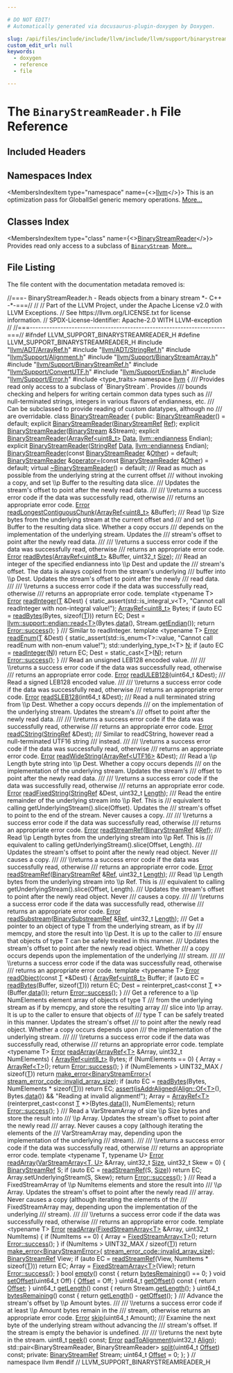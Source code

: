 ```yaml
---

# DO NOT EDIT!
# Automatically generated via docusaurus-plugin-doxygen by Doxygen.

slug: /api/files/include/include/llvm/include/llvm/support/binarystreamreader-h
custom_edit_url: null
keywords:
  - doxygen
  - reference
  - file

---
```





# The `BinaryStreamReader.h` File Reference

<DoxygenPage pluginConfig={pluginConfig}>



## Included Headers

<IncludesList>
<IncludesListItem
  filePath="llvm/ADT/ArrayRef.h"
  permalink="/docs/api/files/include/include/llvm/include/llvm/adt/arrayref-h"
  isLocal="true" />
<IncludesListItem
  filePath="llvm/ADT/StringRef.h"
  permalink="/docs/api/files/include/include/llvm/include/llvm/adt/stringref-h"
  isLocal="true" />
<IncludesListItem
  filePath="llvm/Support/Alignment.h"
  permalink="/docs/api/files/include/include/llvm/include/llvm/support/alignment-h"
  isLocal="true" />
<IncludesListItem
  filePath="llvm/Support/BinaryStreamArray.h"
  permalink="/docs/api/files/include/include/llvm/include/llvm/support/binarystreamarray-h"
  isLocal="true" />
<IncludesListItem
  filePath="llvm/Support/BinaryStreamRef.h"
  permalink="/docs/api/files/include/include/llvm/include/llvm/support/binarystreamref-h"
  isLocal="true" />
<IncludesListItem
  filePath="llvm/Support/ConvertUTF.h"
  permalink="/docs/api/files/include/include/llvm/include/llvm/support/convertutf-h"
  isLocal="true" />
<IncludesListItem
  filePath="llvm/Support/Endian.h"
  permalink="/docs/api/files/include/include/llvm/include/llvm/support/endian-h"
  isLocal="true" />
<IncludesListItem
  filePath="llvm/Support/Error.h"
  permalink="/docs/api/files/include/include/llvm/include/llvm/support/error-h"
  isLocal="true" />
<IncludesListItem
  filePath="type_traits"
  permalink=""
  isLocal="false" />
</IncludesList>

## Namespaces Index

<MembersIndex>

<MembersIndexItem
  type="namespace"
  name={<><a href="/docs/api/namespaces/llvm">llvm</a></>}>
This is an optimization pass for GlobalISel generic memory operations. <a href="/docs/api/namespaces/llvm/#details">More...</a>
</MembersIndexItem>

</MembersIndex>

## Classes Index

<MembersIndex>

<MembersIndexItem
  type="class"
  name={<><a href="/docs/api/classes/llvm/binarystreamreader">BinaryStreamReader</a></>}>
Provides read only access to a subclass of <code><a href="/docs/api/classes/llvm/binarystream">BinaryStream</a></code>. <a href="/docs/api/classes/llvm/binarystreamreader/#details">More...</a>
</MembersIndexItem>

</MembersIndex>


## File Listing

The file content with the documentation metadata removed is:

<ProgramListing>

<Link id="l00001" /><CodeLine lineNumber="1"><Highlight kind="comment">//===- BinaryStreamReader.h - Reads objects from a binary stream &#42;- C++ -&#42;-===//</Highlight><Highlight kind="normal"></Highlight></CodeLine>
<Link id="l00002" /><CodeLine lineNumber="2"><Highlight kind="normal"></Highlight><Highlight kind="comment">//</Highlight><Highlight kind="normal"></Highlight></CodeLine>
<Link id="l00003" /><CodeLine lineNumber="3"><Highlight kind="normal"></Highlight><Highlight kind="comment">// Part of the LLVM Project, under the Apache License v2.0 with LLVM Exceptions.</Highlight><Highlight kind="normal"></Highlight></CodeLine>
<Link id="l00004" /><CodeLine lineNumber="4"><Highlight kind="normal"></Highlight><Highlight kind="comment">// See https://llvm.org/LICENSE.txt for license information.</Highlight><Highlight kind="normal"></Highlight></CodeLine>
<Link id="l00005" /><CodeLine lineNumber="5"><Highlight kind="normal"></Highlight><Highlight kind="comment">// SPDX-License-Identifier: Apache-2.0 WITH LLVM-exception</Highlight><Highlight kind="normal"></Highlight></CodeLine>
<Link id="l00006" /><CodeLine lineNumber="6"><Highlight kind="normal"></Highlight><Highlight kind="comment">//</Highlight><Highlight kind="normal"></Highlight></CodeLine>
<Link id="l00007" /><CodeLine lineNumber="7"><Highlight kind="normal"></Highlight><Highlight kind="comment">//===----------------------------------------------------------------------===//</Highlight><Highlight kind="normal"></Highlight></CodeLine>
<Link id="l00008" /><CodeLine lineNumber="8"><Highlight kind="normal"></Highlight></CodeLine>
<Link id="l00009" /><CodeLine lineNumber="9"><Highlight kind="normal"></Highlight><Highlight kind="preprocessor">#ifndef LLVM&#95;SUPPORT&#95;BINARYSTREAMREADER&#95;H</Highlight><Highlight kind="normal"></Highlight></CodeLine>
<Link id="l00010" /><CodeLine lineNumber="10"><Highlight kind="normal"></Highlight><Highlight kind="preprocessor">#define LLVM&#95;SUPPORT&#95;BINARYSTREAMREADER&#95;H</Highlight><Highlight kind="normal"></Highlight></CodeLine>
<Link id="l00011" /><CodeLine lineNumber="11"><Highlight kind="normal"></Highlight></CodeLine>
<Link id="l00012" /><CodeLine lineNumber="12"><Highlight kind="normal"></Highlight><Highlight kind="preprocessor">#include &quot;<a href="/docs/api/files/include/include/llvm/include/llvm/adt/arrayref-h">llvm/ADT/ArrayRef.h</a>&quot;</Highlight><Highlight kind="normal"></Highlight></CodeLine>
<Link id="l00013" /><CodeLine lineNumber="13"><Highlight kind="normal"></Highlight><Highlight kind="preprocessor">#include &quot;<a href="/docs/api/files/include/include/llvm/include/llvm/adt/stringref-h">llvm/ADT/StringRef.h</a>&quot;</Highlight><Highlight kind="normal"></Highlight></CodeLine>
<Link id="l00014" /><CodeLine lineNumber="14"><Highlight kind="normal"></Highlight><Highlight kind="preprocessor">#include &quot;<a href="/docs/api/files/include/include/llvm/include/llvm/support/alignment-h">llvm/Support/Alignment.h</a>&quot;</Highlight><Highlight kind="normal"></Highlight></CodeLine>
<Link id="l00015" /><CodeLine lineNumber="15"><Highlight kind="normal"></Highlight><Highlight kind="preprocessor">#include &quot;<a href="/docs/api/files/include/include/llvm/include/llvm/support/binarystreamarray-h">llvm/Support/BinaryStreamArray.h</a>&quot;</Highlight><Highlight kind="normal"></Highlight></CodeLine>
<Link id="l00016" /><CodeLine lineNumber="16"><Highlight kind="normal"></Highlight><Highlight kind="preprocessor">#include &quot;<a href="/docs/api/files/include/include/llvm/include/llvm/support/binarystreamref-h">llvm/Support/BinaryStreamRef.h</a>&quot;</Highlight><Highlight kind="normal"></Highlight></CodeLine>
<Link id="l00017" /><CodeLine lineNumber="17"><Highlight kind="normal"></Highlight><Highlight kind="preprocessor">#include &quot;<a href="/docs/api/files/include/include/llvm/include/llvm/support/convertutf-h">llvm/Support/ConvertUTF.h</a>&quot;</Highlight><Highlight kind="normal"></Highlight></CodeLine>
<Link id="l00018" /><CodeLine lineNumber="18"><Highlight kind="normal"></Highlight><Highlight kind="preprocessor">#include &quot;<a href="/docs/api/files/include/include/llvm/include/llvm/support/endian-h">llvm/Support/Endian.h</a>&quot;</Highlight><Highlight kind="normal"></Highlight></CodeLine>
<Link id="l00019" /><CodeLine lineNumber="19"><Highlight kind="normal"></Highlight><Highlight kind="preprocessor">#include &quot;<a href="/docs/api/files/include/include/llvm/include/llvm/support/error-h">llvm/Support/Error.h</a>&quot;</Highlight><Highlight kind="normal"></Highlight></CodeLine>
<Link id="l00020" /><CodeLine lineNumber="20"><Highlight kind="normal"></Highlight><Highlight kind="preprocessor">#include &lt;type&#95;traits&gt;</Highlight><Highlight kind="normal"></Highlight></CodeLine>
<Link id="l00021" /><CodeLine lineNumber="21"><Highlight kind="normal"></Highlight></CodeLine>
<Link id="l00022" /><CodeLine lineNumber="22"><Highlight kind="normal"></Highlight><Highlight kind="keyword">namespace </Highlight><Highlight kind="normal"><a href="/docs/api/namespaces/llvm">llvm</a> &#123;</Highlight></CodeLine>
<Link id="l00023" /><CodeLine lineNumber="23"><Highlight kind="normal"></Highlight><Highlight kind="comment"></Highlight></CodeLine>
<Link id="l00024" /><CodeLine lineNumber="24"><Highlight kind="comment">/// Provides read only access to a subclass of &#96;BinaryStream&#96;.  Provides</Highlight></CodeLine>
<Link id="l00025" /><CodeLine lineNumber="25"><Highlight kind="comment">/// bounds checking and helpers for writing certain common data types such as</Highlight></CodeLine>
<Link id="l00026" /><CodeLine lineNumber="26"><Highlight kind="comment">/// null-terminated strings, integers in various flavors of endianness, etc.</Highlight></CodeLine>
<Link id="l00027" /><CodeLine lineNumber="27"><Highlight kind="comment">/// Can be subclassed to provide reading of custom datatypes, although no</Highlight></CodeLine>
<Link id="l00028" /><CodeLine lineNumber="28"><Highlight kind="comment">/// are overridable.</Highlight><Highlight kind="normal"></Highlight></CodeLine>
<Link id="l00029" /><CodeLine lineNumber="29" lineLink="/docs/api/classes/llvm/binarystreamreader"><Highlight kind="normal"></Highlight><Highlight kind="keyword">class </Highlight><Highlight kind="normal"><a href="/docs/api/classes/llvm/binarystreamreader/#a7ee04105b2bd81c2242327b1b7ec03ef">BinaryStreamReader</a> &#123;</Highlight></CodeLine>
<Link id="l00030" /><CodeLine lineNumber="30"><Highlight kind="normal"></Highlight><Highlight kind="keyword">public</Highlight><Highlight kind="normal">:</Highlight></CodeLine>
<Link id="l00031" /><CodeLine lineNumber="31" lineLink="/docs/api/classes/llvm/binarystreamreader/#a7ee04105b2bd81c2242327b1b7ec03ef"><Highlight kind="normal">  <a href="/docs/api/classes/llvm/binarystreamreader/#a7ee04105b2bd81c2242327b1b7ec03ef">BinaryStreamReader</a>() = </Highlight><Highlight kind="keywordflow">default</Highlight><Highlight kind="normal">;</Highlight></CodeLine>
<Link id="l00032" /><CodeLine lineNumber="32"><Highlight kind="normal">  </Highlight><Highlight kind="keyword">explicit</Highlight><Highlight kind="normal"> <a href="/docs/api/classes/llvm/binarystreamreader/#a7ee04105b2bd81c2242327b1b7ec03ef">BinaryStreamReader</a>(<a href="/docs/api/classes/llvm/binarystreamref">BinaryStreamRef</a> <a href="/docs/api/namespaces/llvm/#a9db8c44b250b90e3ab7e4d144e7c9c2ea60baadb22e80b147e4885ad16760e569">Ref</a>);</Highlight></CodeLine>
<Link id="l00033" /><CodeLine lineNumber="33"><Highlight kind="normal">  </Highlight><Highlight kind="keyword">explicit</Highlight><Highlight kind="normal"> <a href="/docs/api/classes/llvm/binarystreamreader/#a7ee04105b2bd81c2242327b1b7ec03ef">BinaryStreamReader</a>(<a href="/docs/api/classes/llvm/binarystream">BinaryStream</a> &amp;Stream);</Highlight></CodeLine>
<Link id="l00034" /><CodeLine lineNumber="34"><Highlight kind="normal">  </Highlight><Highlight kind="keyword">explicit</Highlight><Highlight kind="normal"> <a href="/docs/api/classes/llvm/binarystreamreader/#a7ee04105b2bd81c2242327b1b7ec03ef">BinaryStreamReader</a>(<a href="/docs/api/classes/llvm/arrayref">ArrayRef&lt;uint8&#95;t&gt;</a> <a href="/docs/api/namespaces/llvm/#aa20539e89704d20b98b97e9c3feac934">Data</a>, <a href="/docs/api/namespaces/llvm/#ae1e26e57357947b25e392fd18ab000db">llvm::endianness</a> Endian);</Highlight></CodeLine>
<Link id="l00035" /><CodeLine lineNumber="35"><Highlight kind="normal">  </Highlight><Highlight kind="keyword">explicit</Highlight><Highlight kind="normal"> <a href="/docs/api/classes/llvm/binarystreamreader/#a7ee04105b2bd81c2242327b1b7ec03ef">BinaryStreamReader</a>(<a href="/docs/api/classes/llvm/stringref">StringRef</a> <a href="/docs/api/namespaces/llvm/#aa20539e89704d20b98b97e9c3feac934">Data</a>, <a href="/docs/api/namespaces/llvm/#ae1e26e57357947b25e392fd18ab000db">llvm::endianness</a> Endian);</Highlight></CodeLine>
<Link id="l00036" /><CodeLine lineNumber="36"><Highlight kind="normal"></Highlight></CodeLine>
<Link id="l00037" /><CodeLine lineNumber="37" lineLink="/docs/api/classes/llvm/binarystreamreader/#ad9fd5983dd6d0cb6b925982bca69a6a1"><Highlight kind="normal">  <a href="/docs/api/classes/llvm/binarystreamreader/#ad9fd5983dd6d0cb6b925982bca69a6a1">BinaryStreamReader</a>(</Highlight><Highlight kind="keyword">const</Highlight><Highlight kind="normal"> <a href="/docs/api/classes/llvm/binarystreamreader/#a7ee04105b2bd81c2242327b1b7ec03ef">BinaryStreamReader</a> &amp;<a href="/docs/api/namespaces/llvm/#a9eb4f5b98b70ee4fab9614ed58282c1fa6311ae17c1ee52b36e68aaf4ad066387">Other</a>) = </Highlight><Highlight kind="keywordflow">default</Highlight><Highlight kind="normal">;</Highlight></CodeLine>
<Link id="l00038" /><CodeLine lineNumber="38"><Highlight kind="normal"></Highlight></CodeLine>
<Link id="l00039" /><CodeLine lineNumber="39" lineLink="/docs/api/classes/llvm/binarystreamreader/#a043558fbead80d9fefef092530af7120"><Highlight kind="normal">  <a href="/docs/api/classes/llvm/binarystreamreader/#a7ee04105b2bd81c2242327b1b7ec03ef">BinaryStreamReader</a> &amp;<a href="/docs/api/classes/llvm/binarystreamreader/#a043558fbead80d9fefef092530af7120">operator=</a>(</Highlight><Highlight kind="keyword">const</Highlight><Highlight kind="normal"> <a href="/docs/api/classes/llvm/binarystreamreader/#a7ee04105b2bd81c2242327b1b7ec03ef">BinaryStreamReader</a> &amp;<a href="/docs/api/namespaces/llvm/#a9eb4f5b98b70ee4fab9614ed58282c1fa6311ae17c1ee52b36e68aaf4ad066387">Other</a>) = </Highlight><Highlight kind="keywordflow">default</Highlight><Highlight kind="normal">;</Highlight></CodeLine>
<Link id="l00040" /><CodeLine lineNumber="40"><Highlight kind="normal"></Highlight></CodeLine>
<Link id="l00041" /><CodeLine lineNumber="41" lineLink="/docs/api/classes/llvm/binarystreamreader/#add493759410ed176450520da24924492"><Highlight kind="normal">  </Highlight><Highlight kind="keyword">virtual</Highlight><Highlight kind="normal"> <a href="/docs/api/classes/llvm/binarystreamreader/#add493759410ed176450520da24924492">~BinaryStreamReader</a>() = </Highlight><Highlight kind="keywordflow">default</Highlight><Highlight kind="normal">;</Highlight></CodeLine>
<Link id="l00042" /><CodeLine lineNumber="42"><Highlight kind="normal"></Highlight><Highlight kind="comment"></Highlight></CodeLine>
<Link id="l00043" /><CodeLine lineNumber="43"><Highlight kind="comment">  /// Read as much as possible from the underlying string at the current offset</Highlight></CodeLine>
<Link id="l00044" /><CodeLine lineNumber="44"><Highlight kind="comment">  /// without invoking a copy, and set \\p Buffer to the resulting data slice.</Highlight></CodeLine>
<Link id="l00045" /><CodeLine lineNumber="45"><Highlight kind="comment">  /// Updates the stream&#39;s offset to point after the newly read data.</Highlight></CodeLine>
<Link id="l00046" /><CodeLine lineNumber="46"><Highlight kind="comment">  ///</Highlight></CodeLine>
<Link id="l00047" /><CodeLine lineNumber="47"><Highlight kind="comment">  /// \\returns a success error code if the data was successfully read, otherwise</Highlight></CodeLine>
<Link id="l00048" /><CodeLine lineNumber="48"><Highlight kind="comment">  /// returns an appropriate error code.</Highlight><Highlight kind="normal"></Highlight></CodeLine>
<Link id="l00049" /><CodeLine lineNumber="49"><Highlight kind="normal">  <a href="/docs/api/classes/llvm/error">Error</a> <a href="/docs/api/classes/llvm/binarystreamreader/#aa580bf8bd5d8f755f546fa9df986260b">readLongestContiguousChunk</a>(<a href="/docs/api/classes/llvm/arrayref">ArrayRef&lt;uint8&#95;t&gt;</a> &amp;Buffer);</Highlight></CodeLine>
<Link id="l00050" /><CodeLine lineNumber="50"><Highlight kind="normal"></Highlight><Highlight kind="comment"></Highlight></CodeLine>
<Link id="l00051" /><CodeLine lineNumber="51"><Highlight kind="comment">  /// Read \\p Size bytes from the underlying stream at the current offset and</Highlight></CodeLine>
<Link id="l00052" /><CodeLine lineNumber="52"><Highlight kind="comment">  /// and set \\p Buffer to the resulting data slice.  Whether a copy occurs</Highlight></CodeLine>
<Link id="l00053" /><CodeLine lineNumber="53"><Highlight kind="comment">  /// depends on the implementation of the underlying stream.  Updates the</Highlight></CodeLine>
<Link id="l00054" /><CodeLine lineNumber="54"><Highlight kind="comment">  /// stream&#39;s offset to point after the newly read data.</Highlight></CodeLine>
<Link id="l00055" /><CodeLine lineNumber="55"><Highlight kind="comment">  ///</Highlight></CodeLine>
<Link id="l00056" /><CodeLine lineNumber="56"><Highlight kind="comment">  /// \\returns a success error code if the data was successfully read, otherwise</Highlight></CodeLine>
<Link id="l00057" /><CodeLine lineNumber="57"><Highlight kind="comment">  /// returns an appropriate error code.</Highlight><Highlight kind="normal"></Highlight></CodeLine>
<Link id="l00058" /><CodeLine lineNumber="58"><Highlight kind="normal">  <a href="/docs/api/classes/llvm/error">Error</a> <a href="/docs/api/classes/llvm/binarystreamreader/#a2d56063bcd6039c9372e485e609cf692">readBytes</a>(<a href="/docs/api/classes/llvm/arrayref">ArrayRef&lt;uint8&#95;t&gt;</a> &amp;Buffer, uint32&#95;t <a href="/docs/api/files/lib/lib/analysis/inlineorder-cpp/#a7ee6f0cb51c3b9056199e9a0001fe8c3a6f6cb72d544962fa333e2e34ce64f719">Size</a>);</Highlight></CodeLine>
<Link id="l00059" /><CodeLine lineNumber="59"><Highlight kind="normal"></Highlight><Highlight kind="comment"></Highlight></CodeLine>
<Link id="l00060" /><CodeLine lineNumber="60"><Highlight kind="comment">  /// Read an integer of the specified endianness into \\p Dest and update the</Highlight></CodeLine>
<Link id="l00061" /><CodeLine lineNumber="61"><Highlight kind="comment">  /// stream&#39;s offset.  The data is always copied from the stream&#39;s underlying</Highlight></CodeLine>
<Link id="l00062" /><CodeLine lineNumber="62"><Highlight kind="comment">  /// buffer into \\p Dest. Updates the stream&#39;s offset to point after the newly</Highlight></CodeLine>
<Link id="l00063" /><CodeLine lineNumber="63"><Highlight kind="comment">  /// read data.</Highlight></CodeLine>
<Link id="l00064" /><CodeLine lineNumber="64"><Highlight kind="comment">  ///</Highlight></CodeLine>
<Link id="l00065" /><CodeLine lineNumber="65"><Highlight kind="comment">  /// \\returns a success error code if the data was successfully read, otherwise</Highlight></CodeLine>
<Link id="l00066" /><CodeLine lineNumber="66"><Highlight kind="comment">  /// returns an appropriate error code.</Highlight><Highlight kind="normal"></Highlight></CodeLine>
<Link id="l00067" /><CodeLine lineNumber="67" lineLink="/docs/api/classes/llvm/binarystreamreader/#a6bb348b0b716cb9d060ecaef7a49dcc6"><Highlight kind="normal">  </Highlight><Highlight kind="keyword">template</Highlight><Highlight kind="normal"> &lt;</Highlight><Highlight kind="keyword">typename</Highlight><Highlight kind="normal"> T&gt; <a href="/docs/api/classes/llvm/error">Error</a> <a href="/docs/api/classes/llvm/binarystreamreader/#a6bb348b0b716cb9d060ecaef7a49dcc6">readInteger</a>(<a href="/docs/api/files/lib/lib/target/lib/target/mips/mips16isellowering-cpp/#a0acb682b8260ab1c60b918599864e2e5">T</a> &amp;Dest) &#123;</Highlight></CodeLine>
<Link id="l00068" /><CodeLine lineNumber="68"><Highlight kind="normal">    </Highlight><Highlight kind="keyword">static&#95;assert</Highlight><Highlight kind="normal">(std::is&#95;integral&#95;v&lt;T&gt;,</Highlight></CodeLine>
<Link id="l00069" /><CodeLine lineNumber="69"><Highlight kind="normal">                  </Highlight><Highlight kind="stringliteral">&quot;Cannot call readInteger with non-integral value!&quot;</Highlight><Highlight kind="normal">);</Highlight></CodeLine>
<Link id="l00070" /><CodeLine lineNumber="70"><Highlight kind="normal"></Highlight></CodeLine>
<Link id="l00071" /><CodeLine lineNumber="71"><Highlight kind="normal">    <a href="/docs/api/classes/llvm/arrayref">ArrayRef&lt;uint8&#95;t&gt;</a> Bytes;</Highlight></CodeLine>
<Link id="l00072" /><CodeLine lineNumber="72"><Highlight kind="normal">    </Highlight><Highlight kind="keywordflow">if</Highlight><Highlight kind="normal"> (</Highlight><Highlight kind="keyword">auto</Highlight><Highlight kind="normal"> EC = <a href="/docs/api/classes/llvm/binarystreamreader/#a2d56063bcd6039c9372e485e609cf692">readBytes</a>(Bytes, </Highlight><Highlight kind="keyword">sizeof</Highlight><Highlight kind="normal">(<a href="/docs/api/files/lib/lib/target/lib/target/mips/mips16isellowering-cpp/#a0acb682b8260ab1c60b918599864e2e5">T</a>)))</Highlight></CodeLine>
<Link id="l00073" /><CodeLine lineNumber="73"><Highlight kind="normal">      </Highlight><Highlight kind="keywordflow">return</Highlight><Highlight kind="normal"> EC;</Highlight></CodeLine>
<Link id="l00074" /><CodeLine lineNumber="74"><Highlight kind="normal"></Highlight></CodeLine>
<Link id="l00075" /><CodeLine lineNumber="75"><Highlight kind="normal">    Dest = <a href="/docs/api/namespaces/llvm/support/endian/#acfdf941f45bc58470ed8423b98862486">llvm::support::endian::read&lt;T&gt;</a>(Bytes.<a href="/docs/api/classes/llvm/arrayref/#adb9cab4abca6bf2855c882dcf79fb1cb">data</a>(), Stream.<a href="/docs/api/classes/llvm/binarystreamrefbase/#aa511da866bcf1a7d67cf081e036caef4">getEndian</a>());</Highlight></CodeLine>
<Link id="l00076" /><CodeLine lineNumber="76"><Highlight kind="normal">    </Highlight><Highlight kind="keywordflow">return</Highlight><Highlight kind="normal"> <a href="/docs/api/classes/llvm/error/#a4dfd0813c3d0e0a30439b5a3e9196b59">Error::success</a>();</Highlight></CodeLine>
<Link id="l00077" /><CodeLine lineNumber="77"><Highlight kind="normal">  &#125;</Highlight></CodeLine>
<Link id="l00078" /><CodeLine lineNumber="78"><Highlight kind="normal"></Highlight><Highlight kind="comment"></Highlight></CodeLine>
<Link id="l00079" /><CodeLine lineNumber="79"><Highlight kind="comment">  /// Similar to readInteger.</Highlight><Highlight kind="normal"></Highlight></CodeLine>
<Link id="l00080" /><CodeLine lineNumber="80" lineLink="/docs/api/classes/llvm/binarystreamreader/#a6a4349bd091677944d67764f80b6fbe0"><Highlight kind="normal">  </Highlight><Highlight kind="keyword">template</Highlight><Highlight kind="normal"> &lt;</Highlight><Highlight kind="keyword">typename</Highlight><Highlight kind="normal"> T&gt; <a href="/docs/api/classes/llvm/error">Error</a> <a href="/docs/api/classes/llvm/binarystreamreader/#a6a4349bd091677944d67764f80b6fbe0">readEnum</a>(<a href="/docs/api/files/lib/lib/target/lib/target/mips/mips16isellowering-cpp/#a0acb682b8260ab1c60b918599864e2e5">T</a> &amp;Dest) &#123;</Highlight></CodeLine>
<Link id="l00081" /><CodeLine lineNumber="81"><Highlight kind="normal">    </Highlight><Highlight kind="keyword">static&#95;assert</Highlight><Highlight kind="normal">(std::is&#95;enum&lt;T&gt;::value,</Highlight></CodeLine>
<Link id="l00082" /><CodeLine lineNumber="82"><Highlight kind="normal">                  </Highlight><Highlight kind="stringliteral">&quot;Cannot call readEnum with non-enum value!&quot;</Highlight><Highlight kind="normal">);</Highlight></CodeLine>
<Link id="l00083" /><CodeLine lineNumber="83"><Highlight kind="normal">    std::underlying&#95;type&#95;t&lt;T&gt; <a href="/docs/api/files/lib/lib/support/regcomp-c/#a0240ac851181b84ac374872dc5434ee4">N</a>;</Highlight></CodeLine>
<Link id="l00084" /><CodeLine lineNumber="84"><Highlight kind="normal">    </Highlight><Highlight kind="keywordflow">if</Highlight><Highlight kind="normal"> (</Highlight><Highlight kind="keyword">auto</Highlight><Highlight kind="normal"> EC = <a href="/docs/api/classes/llvm/binarystreamreader/#a6bb348b0b716cb9d060ecaef7a49dcc6">readInteger</a>(<a href="/docs/api/files/lib/lib/support/regcomp-c/#a0240ac851181b84ac374872dc5434ee4">N</a>))</Highlight></CodeLine>
<Link id="l00085" /><CodeLine lineNumber="85"><Highlight kind="normal">      </Highlight><Highlight kind="keywordflow">return</Highlight><Highlight kind="normal"> EC;</Highlight></CodeLine>
<Link id="l00086" /><CodeLine lineNumber="86"><Highlight kind="normal">    Dest = </Highlight><Highlight kind="keyword">static&#95;cast&lt;</Highlight><Highlight kind="normal"><a href="/docs/api/files/lib/lib/target/lib/target/mips/mips16isellowering-cpp/#a0acb682b8260ab1c60b918599864e2e5">T</a></Highlight><Highlight kind="keyword">&gt;</Highlight><Highlight kind="normal">(<a href="/docs/api/files/lib/lib/support/regcomp-c/#a0240ac851181b84ac374872dc5434ee4">N</a>);</Highlight></CodeLine>
<Link id="l00087" /><CodeLine lineNumber="87"><Highlight kind="normal">    </Highlight><Highlight kind="keywordflow">return</Highlight><Highlight kind="normal"> <a href="/docs/api/classes/llvm/error/#a4dfd0813c3d0e0a30439b5a3e9196b59">Error::success</a>();</Highlight></CodeLine>
<Link id="l00088" /><CodeLine lineNumber="88"><Highlight kind="normal">  &#125;</Highlight></CodeLine>
<Link id="l00089" /><CodeLine lineNumber="89"><Highlight kind="normal"></Highlight><Highlight kind="comment"></Highlight></CodeLine>
<Link id="l00090" /><CodeLine lineNumber="90"><Highlight kind="comment">  /// Read an unsigned LEB128 encoded value.</Highlight></CodeLine>
<Link id="l00091" /><CodeLine lineNumber="91"><Highlight kind="comment">  ///</Highlight></CodeLine>
<Link id="l00092" /><CodeLine lineNumber="92"><Highlight kind="comment">  /// \\returns a success error code if the data was successfully read, otherwise</Highlight></CodeLine>
<Link id="l00093" /><CodeLine lineNumber="93"><Highlight kind="comment">  /// returns an appropriate error code.</Highlight><Highlight kind="normal"></Highlight></CodeLine>
<Link id="l00094" /><CodeLine lineNumber="94"><Highlight kind="normal">  <a href="/docs/api/classes/llvm/error">Error</a> <a href="/docs/api/classes/llvm/binarystreamreader/#ab9f41a80bcb29a219eff47dfac886cce">readULEB128</a>(uint64&#95;t &amp;Dest);</Highlight></CodeLine>
<Link id="l00095" /><CodeLine lineNumber="95"><Highlight kind="normal"></Highlight><Highlight kind="comment"></Highlight></CodeLine>
<Link id="l00096" /><CodeLine lineNumber="96"><Highlight kind="comment">  /// Read a signed LEB128 encoded value.</Highlight></CodeLine>
<Link id="l00097" /><CodeLine lineNumber="97"><Highlight kind="comment">  ///</Highlight></CodeLine>
<Link id="l00098" /><CodeLine lineNumber="98"><Highlight kind="comment">  /// \\returns a success error code if the data was successfully read, otherwise</Highlight></CodeLine>
<Link id="l00099" /><CodeLine lineNumber="99"><Highlight kind="comment">  /// returns an appropriate error code.</Highlight><Highlight kind="normal"></Highlight></CodeLine>
<Link id="l00100" /><CodeLine lineNumber="100"><Highlight kind="normal">  <a href="/docs/api/classes/llvm/error">Error</a> <a href="/docs/api/classes/llvm/binarystreamreader/#aa386dbcb508e02e5910438040aed2cac">readSLEB128</a>(int64&#95;t &amp;Dest);</Highlight></CodeLine>
<Link id="l00101" /><CodeLine lineNumber="101"><Highlight kind="normal"></Highlight><Highlight kind="comment"></Highlight></CodeLine>
<Link id="l00102" /><CodeLine lineNumber="102"><Highlight kind="comment">  /// Read a null terminated string from \\p Dest.  Whether a copy occurs depends</Highlight></CodeLine>
<Link id="l00103" /><CodeLine lineNumber="103"><Highlight kind="comment">  /// on the implementation of the underlying stream.  Updates the stream&#39;s</Highlight></CodeLine>
<Link id="l00104" /><CodeLine lineNumber="104"><Highlight kind="comment">  /// offset to point after the newly read data.</Highlight></CodeLine>
<Link id="l00105" /><CodeLine lineNumber="105"><Highlight kind="comment">  ///</Highlight></CodeLine>
<Link id="l00106" /><CodeLine lineNumber="106"><Highlight kind="comment">  /// \\returns a success error code if the data was successfully read, otherwise</Highlight></CodeLine>
<Link id="l00107" /><CodeLine lineNumber="107"><Highlight kind="comment">  /// returns an appropriate error code.</Highlight><Highlight kind="normal"></Highlight></CodeLine>
<Link id="l00108" /><CodeLine lineNumber="108"><Highlight kind="normal">  <a href="/docs/api/classes/llvm/error">Error</a> <a href="/docs/api/classes/llvm/binarystreamreader/#a1cbc5251f13ad42510760ed61c71e874">readCString</a>(<a href="/docs/api/classes/llvm/stringref">StringRef</a> &amp;Dest);</Highlight></CodeLine>
<Link id="l00109" /><CodeLine lineNumber="109"><Highlight kind="normal"></Highlight><Highlight kind="comment"></Highlight></CodeLine>
<Link id="l00110" /><CodeLine lineNumber="110"><Highlight kind="comment">  /// Similar to readCString, however read a null-terminated UTF16 string</Highlight></CodeLine>
<Link id="l00111" /><CodeLine lineNumber="111"><Highlight kind="comment">  /// instead.</Highlight></CodeLine>
<Link id="l00112" /><CodeLine lineNumber="112"><Highlight kind="comment">  ///</Highlight></CodeLine>
<Link id="l00113" /><CodeLine lineNumber="113"><Highlight kind="comment">  /// \\returns a success error code if the data was successfully read, otherwise</Highlight></CodeLine>
<Link id="l00114" /><CodeLine lineNumber="114"><Highlight kind="comment">  /// returns an appropriate error code.</Highlight><Highlight kind="normal"></Highlight></CodeLine>
<Link id="l00115" /><CodeLine lineNumber="115"><Highlight kind="normal">  <a href="/docs/api/classes/llvm/error">Error</a> <a href="/docs/api/classes/llvm/binarystreamreader/#a3228237a59c80b85e37a5180ff9a352c">readWideString</a>(<a href="/docs/api/classes/llvm/arrayref">ArrayRef&lt;UTF16&gt;</a> &amp;Dest);</Highlight></CodeLine>
<Link id="l00116" /><CodeLine lineNumber="116"><Highlight kind="normal"></Highlight><Highlight kind="comment"></Highlight></CodeLine>
<Link id="l00117" /><CodeLine lineNumber="117"><Highlight kind="comment">  /// Read a \\p Length byte string into \\p Dest.  Whether a copy occurs depends</Highlight></CodeLine>
<Link id="l00118" /><CodeLine lineNumber="118"><Highlight kind="comment">  /// on the implementation of the underlying stream.  Updates the stream&#39;s</Highlight></CodeLine>
<Link id="l00119" /><CodeLine lineNumber="119"><Highlight kind="comment">  /// offset to point after the newly read data.</Highlight></CodeLine>
<Link id="l00120" /><CodeLine lineNumber="120"><Highlight kind="comment">  ///</Highlight></CodeLine>
<Link id="l00121" /><CodeLine lineNumber="121"><Highlight kind="comment">  /// \\returns a success error code if the data was successfully read, otherwise</Highlight></CodeLine>
<Link id="l00122" /><CodeLine lineNumber="122"><Highlight kind="comment">  /// returns an appropriate error code.</Highlight><Highlight kind="normal"></Highlight></CodeLine>
<Link id="l00123" /><CodeLine lineNumber="123"><Highlight kind="normal">  <a href="/docs/api/classes/llvm/error">Error</a> <a href="/docs/api/classes/llvm/binarystreamreader/#aac42f02dfb2a8bbe2f6bedea0ff7b29c">readFixedString</a>(<a href="/docs/api/classes/llvm/stringref">StringRef</a> &amp;Dest, uint32&#95;t <a href="/docs/api/namespaces/llvm/#a05f5b9a11bdcc5feba62899f95dcf878af6d9f1c7b49b7601fae6a545002a6763">Length</a>);</Highlight></CodeLine>
<Link id="l00124" /><CodeLine lineNumber="124"><Highlight kind="normal"></Highlight><Highlight kind="comment"></Highlight></CodeLine>
<Link id="l00125" /><CodeLine lineNumber="125"><Highlight kind="comment">  /// Read the entire remainder of the underlying stream into \\p Ref.  This is</Highlight></CodeLine>
<Link id="l00126" /><CodeLine lineNumber="126"><Highlight kind="comment">  /// equivalent to calling getUnderlyingStream().slice(Offset).  Updates the</Highlight></CodeLine>
<Link id="l00127" /><CodeLine lineNumber="127"><Highlight kind="comment">  /// stream&#39;s offset to point to the end of the stream.  Never causes a copy.</Highlight></CodeLine>
<Link id="l00128" /><CodeLine lineNumber="128"><Highlight kind="comment">  ///</Highlight></CodeLine>
<Link id="l00129" /><CodeLine lineNumber="129"><Highlight kind="comment">  /// \\returns a success error code if the data was successfully read, otherwise</Highlight></CodeLine>
<Link id="l00130" /><CodeLine lineNumber="130"><Highlight kind="comment">  /// returns an appropriate error code.</Highlight><Highlight kind="normal"></Highlight></CodeLine>
<Link id="l00131" /><CodeLine lineNumber="131"><Highlight kind="normal">  <a href="/docs/api/classes/llvm/error">Error</a> <a href="/docs/api/classes/llvm/binarystreamreader/#a03bf40efbeb72552b33026fa1608280b">readStreamRef</a>(<a href="/docs/api/classes/llvm/binarystreamref">BinaryStreamRef</a> &amp;<a href="/docs/api/namespaces/llvm/#a9db8c44b250b90e3ab7e4d144e7c9c2ea60baadb22e80b147e4885ad16760e569">Ref</a>);</Highlight></CodeLine>
<Link id="l00132" /><CodeLine lineNumber="132"><Highlight kind="normal"></Highlight><Highlight kind="comment"></Highlight></CodeLine>
<Link id="l00133" /><CodeLine lineNumber="133"><Highlight kind="comment">  /// Read \\p Length bytes from the underlying stream into \\p Ref.  This is</Highlight></CodeLine>
<Link id="l00134" /><CodeLine lineNumber="134"><Highlight kind="comment">  /// equivalent to calling getUnderlyingStream().slice(Offset, Length).</Highlight></CodeLine>
<Link id="l00135" /><CodeLine lineNumber="135"><Highlight kind="comment">  /// Updates the stream&#39;s offset to point after the newly read object.  Never</Highlight></CodeLine>
<Link id="l00136" /><CodeLine lineNumber="136"><Highlight kind="comment">  /// causes a copy.</Highlight></CodeLine>
<Link id="l00137" /><CodeLine lineNumber="137"><Highlight kind="comment">  ///</Highlight></CodeLine>
<Link id="l00138" /><CodeLine lineNumber="138"><Highlight kind="comment">  /// \\returns a success error code if the data was successfully read, otherwise</Highlight></CodeLine>
<Link id="l00139" /><CodeLine lineNumber="139"><Highlight kind="comment">  /// returns an appropriate error code.</Highlight><Highlight kind="normal"></Highlight></CodeLine>
<Link id="l00140" /><CodeLine lineNumber="140"><Highlight kind="normal">  <a href="/docs/api/classes/llvm/error">Error</a> <a href="/docs/api/classes/llvm/binarystreamreader/#a03bf40efbeb72552b33026fa1608280b">readStreamRef</a>(<a href="/docs/api/classes/llvm/binarystreamref">BinaryStreamRef</a> &amp;<a href="/docs/api/namespaces/llvm/#a9db8c44b250b90e3ab7e4d144e7c9c2ea60baadb22e80b147e4885ad16760e569">Ref</a>, uint32&#95;t <a href="/docs/api/namespaces/llvm/#a05f5b9a11bdcc5feba62899f95dcf878af6d9f1c7b49b7601fae6a545002a6763">Length</a>);</Highlight></CodeLine>
<Link id="l00141" /><CodeLine lineNumber="141"><Highlight kind="normal"></Highlight><Highlight kind="comment"></Highlight></CodeLine>
<Link id="l00142" /><CodeLine lineNumber="142"><Highlight kind="comment">  /// Read \\p Length bytes from the underlying stream into \\p Ref.  This is</Highlight></CodeLine>
<Link id="l00143" /><CodeLine lineNumber="143"><Highlight kind="comment">  /// equivalent to calling getUnderlyingStream().slice(Offset, Length).</Highlight></CodeLine>
<Link id="l00144" /><CodeLine lineNumber="144"><Highlight kind="comment">  /// Updates the stream&#39;s offset to point after the newly read object.  Never</Highlight></CodeLine>
<Link id="l00145" /><CodeLine lineNumber="145"><Highlight kind="comment">  /// causes a copy.</Highlight></CodeLine>
<Link id="l00146" /><CodeLine lineNumber="146"><Highlight kind="comment">  ///</Highlight></CodeLine>
<Link id="l00147" /><CodeLine lineNumber="147"><Highlight kind="comment">  /// \\returns a success error code if the data was successfully read, otherwise</Highlight></CodeLine>
<Link id="l00148" /><CodeLine lineNumber="148"><Highlight kind="comment">  /// returns an appropriate error code.</Highlight><Highlight kind="normal"></Highlight></CodeLine>
<Link id="l00149" /><CodeLine lineNumber="149"><Highlight kind="normal">  <a href="/docs/api/classes/llvm/error">Error</a> <a href="/docs/api/classes/llvm/binarystreamreader/#a520983e8f7f744a446b4b6501d6ccb03">readSubstream</a>(<a href="/docs/api/structs/llvm/binarysubstreamref">BinarySubstreamRef</a> &amp;<a href="/docs/api/namespaces/llvm/#a9db8c44b250b90e3ab7e4d144e7c9c2ea60baadb22e80b147e4885ad16760e569">Ref</a>, uint32&#95;t <a href="/docs/api/namespaces/llvm/#a05f5b9a11bdcc5feba62899f95dcf878af6d9f1c7b49b7601fae6a545002a6763">Length</a>);</Highlight></CodeLine>
<Link id="l00150" /><CodeLine lineNumber="150"><Highlight kind="normal"></Highlight><Highlight kind="comment"></Highlight></CodeLine>
<Link id="l00151" /><CodeLine lineNumber="151"><Highlight kind="comment">  /// Get a pointer to an object of type T from the underlying stream, as if by</Highlight></CodeLine>
<Link id="l00152" /><CodeLine lineNumber="152"><Highlight kind="comment">  /// memcpy, and store the result into \\p Dest.  It is up to the caller to</Highlight></CodeLine>
<Link id="l00153" /><CodeLine lineNumber="153"><Highlight kind="comment">  /// ensure that objects of type T can be safely treated in this manner.</Highlight></CodeLine>
<Link id="l00154" /><CodeLine lineNumber="154"><Highlight kind="comment">  /// Updates the stream&#39;s offset to point after the newly read object.  Whether</Highlight></CodeLine>
<Link id="l00155" /><CodeLine lineNumber="155"><Highlight kind="comment">  /// a copy occurs depends upon the implementation of the underlying</Highlight></CodeLine>
<Link id="l00156" /><CodeLine lineNumber="156"><Highlight kind="comment">  /// stream.</Highlight></CodeLine>
<Link id="l00157" /><CodeLine lineNumber="157"><Highlight kind="comment">  ///</Highlight></CodeLine>
<Link id="l00158" /><CodeLine lineNumber="158"><Highlight kind="comment">  /// \\returns a success error code if the data was successfully read, otherwise</Highlight></CodeLine>
<Link id="l00159" /><CodeLine lineNumber="159"><Highlight kind="comment">  /// returns an appropriate error code.</Highlight><Highlight kind="normal"></Highlight></CodeLine>
<Link id="l00160" /><CodeLine lineNumber="160" lineLink="/docs/api/classes/llvm/binarystreamreader/#a07e25e055f92f545f94821c4a3cbded8"><Highlight kind="normal">  </Highlight><Highlight kind="keyword">template</Highlight><Highlight kind="normal"> &lt;</Highlight><Highlight kind="keyword">typename</Highlight><Highlight kind="normal"> T&gt; <a href="/docs/api/classes/llvm/error">Error</a> <a href="/docs/api/classes/llvm/binarystreamreader/#a07e25e055f92f545f94821c4a3cbded8">readObject</a>(</Highlight><Highlight kind="keyword">const</Highlight><Highlight kind="normal"> <a href="/docs/api/files/lib/lib/target/lib/target/mips/mips16isellowering-cpp/#a0acb682b8260ab1c60b918599864e2e5">T</a> &#42;&amp;Dest) &#123;</Highlight></CodeLine>
<Link id="l00161" /><CodeLine lineNumber="161"><Highlight kind="normal">    <a href="/docs/api/classes/llvm/arrayref">ArrayRef&lt;uint8&#95;t&gt;</a> Buffer;</Highlight></CodeLine>
<Link id="l00162" /><CodeLine lineNumber="162"><Highlight kind="normal">    </Highlight><Highlight kind="keywordflow">if</Highlight><Highlight kind="normal"> (</Highlight><Highlight kind="keyword">auto</Highlight><Highlight kind="normal"> EC = <a href="/docs/api/classes/llvm/binarystreamreader/#a2d56063bcd6039c9372e485e609cf692">readBytes</a>(Buffer, </Highlight><Highlight kind="keyword">sizeof</Highlight><Highlight kind="normal">(<a href="/docs/api/files/lib/lib/target/lib/target/mips/mips16isellowering-cpp/#a0acb682b8260ab1c60b918599864e2e5">T</a>)))</Highlight></CodeLine>
<Link id="l00163" /><CodeLine lineNumber="163"><Highlight kind="normal">      </Highlight><Highlight kind="keywordflow">return</Highlight><Highlight kind="normal"> EC;</Highlight></CodeLine>
<Link id="l00164" /><CodeLine lineNumber="164"><Highlight kind="normal">    Dest = </Highlight><Highlight kind="keyword">reinterpret&#95;cast&lt;</Highlight><Highlight kind="keyword">const </Highlight><Highlight kind="normal"><a href="/docs/api/files/lib/lib/target/lib/target/mips/mips16isellowering-cpp/#a0acb682b8260ab1c60b918599864e2e5">T</a> &#42;</Highlight><Highlight kind="keyword">&gt;</Highlight><Highlight kind="normal">(Buffer.<a href="/docs/api/classes/llvm/arrayref/#adb9cab4abca6bf2855c882dcf79fb1cb">data</a>());</Highlight></CodeLine>
<Link id="l00165" /><CodeLine lineNumber="165"><Highlight kind="normal">    </Highlight><Highlight kind="keywordflow">return</Highlight><Highlight kind="normal"> <a href="/docs/api/classes/llvm/error/#a4dfd0813c3d0e0a30439b5a3e9196b59">Error::success</a>();</Highlight></CodeLine>
<Link id="l00166" /><CodeLine lineNumber="166"><Highlight kind="normal">  &#125;</Highlight></CodeLine>
<Link id="l00167" /><CodeLine lineNumber="167"><Highlight kind="normal"></Highlight><Highlight kind="comment"></Highlight></CodeLine>
<Link id="l00168" /><CodeLine lineNumber="168"><Highlight kind="comment">  /// Get a reference to a \\p NumElements element array of objects of type T</Highlight></CodeLine>
<Link id="l00169" /><CodeLine lineNumber="169"><Highlight kind="comment">  /// from the underlying stream as if by memcpy, and store the resulting array</Highlight></CodeLine>
<Link id="l00170" /><CodeLine lineNumber="170"><Highlight kind="comment">  /// slice into \\p array.  It is up to the caller to ensure that objects of</Highlight></CodeLine>
<Link id="l00171" /><CodeLine lineNumber="171"><Highlight kind="comment">  /// type T can be safely treated in this manner.  Updates the stream&#39;s offset</Highlight></CodeLine>
<Link id="l00172" /><CodeLine lineNumber="172"><Highlight kind="comment">  /// to point after the newly read object.  Whether a copy occurs depends upon</Highlight></CodeLine>
<Link id="l00173" /><CodeLine lineNumber="173"><Highlight kind="comment">  /// the implementation of the underlying stream.</Highlight></CodeLine>
<Link id="l00174" /><CodeLine lineNumber="174"><Highlight kind="comment">  ///</Highlight></CodeLine>
<Link id="l00175" /><CodeLine lineNumber="175"><Highlight kind="comment">  /// \\returns a success error code if the data was successfully read, otherwise</Highlight></CodeLine>
<Link id="l00176" /><CodeLine lineNumber="176"><Highlight kind="comment">  /// returns an appropriate error code.</Highlight><Highlight kind="normal"></Highlight></CodeLine>
<Link id="l00177" /><CodeLine lineNumber="177"><Highlight kind="normal">  </Highlight><Highlight kind="keyword">template</Highlight><Highlight kind="normal"> &lt;</Highlight><Highlight kind="keyword">typename</Highlight><Highlight kind="normal"> T&gt;</Highlight></CodeLine>
<Link id="l00178" /><CodeLine lineNumber="178" lineLink="/docs/api/classes/llvm/binarystreamreader/#ab88a8b3835c1028f8fd6c2b23f396d30"><Highlight kind="normal">  <a href="/docs/api/classes/llvm/error">Error</a> <a href="/docs/api/classes/llvm/binarystreamreader/#ab88a8b3835c1028f8fd6c2b23f396d30">readArray</a>(<a href="/docs/api/classes/llvm/arrayref">ArrayRef&lt;T&gt;</a> &amp;Array, uint32&#95;t NumElements) &#123;</Highlight></CodeLine>
<Link id="l00179" /><CodeLine lineNumber="179"><Highlight kind="normal">    <a href="/docs/api/classes/llvm/arrayref">ArrayRef&lt;uint8&#95;t&gt;</a> Bytes;</Highlight></CodeLine>
<Link id="l00180" /><CodeLine lineNumber="180"><Highlight kind="normal">    </Highlight><Highlight kind="keywordflow">if</Highlight><Highlight kind="normal"> (NumElements == 0) &#123;</Highlight></CodeLine>
<Link id="l00181" /><CodeLine lineNumber="181"><Highlight kind="normal">      Array = <a href="/docs/api/classes/llvm/arrayref">ArrayRef&lt;T&gt;</a>();</Highlight></CodeLine>
<Link id="l00182" /><CodeLine lineNumber="182"><Highlight kind="normal">      </Highlight><Highlight kind="keywordflow">return</Highlight><Highlight kind="normal"> <a href="/docs/api/classes/llvm/error/#a4dfd0813c3d0e0a30439b5a3e9196b59">Error::success</a>();</Highlight></CodeLine>
<Link id="l00183" /><CodeLine lineNumber="183"><Highlight kind="normal">    &#125;</Highlight></CodeLine>
<Link id="l00184" /><CodeLine lineNumber="184"><Highlight kind="normal"></Highlight></CodeLine>
<Link id="l00185" /><CodeLine lineNumber="185"><Highlight kind="normal">    </Highlight><Highlight kind="keywordflow">if</Highlight><Highlight kind="normal"> (NumElements &gt; UINT32&#95;MAX / </Highlight><Highlight kind="keyword">sizeof</Highlight><Highlight kind="normal">(<a href="/docs/api/files/lib/lib/target/lib/target/mips/mips16isellowering-cpp/#a0acb682b8260ab1c60b918599864e2e5">T</a>))</Highlight></CodeLine>
<Link id="l00186" /><CodeLine lineNumber="186"><Highlight kind="normal">      </Highlight><Highlight kind="keywordflow">return</Highlight><Highlight kind="normal"> <a href="/docs/api/namespaces/llvm/#a9999bd897fc8a1648bd69b36fee2d357">make&#95;error&lt;BinaryStreamError&gt;</a>(</Highlight></CodeLine>
<Link id="l00187" /><CodeLine lineNumber="187"><Highlight kind="normal">          <a href="/docs/api/namespaces/llvm/#ace5dca6857eec227e4eddc4ce820b89da11f674242a86a560ba9f4b389bb0fc5a">stream&#95;error&#95;code::invalid&#95;array&#95;size</a>);</Highlight></CodeLine>
<Link id="l00188" /><CodeLine lineNumber="188"><Highlight kind="normal"></Highlight></CodeLine>
<Link id="l00189" /><CodeLine lineNumber="189"><Highlight kind="normal">    </Highlight><Highlight kind="keywordflow">if</Highlight><Highlight kind="normal"> (</Highlight><Highlight kind="keyword">auto</Highlight><Highlight kind="normal"> EC = <a href="/docs/api/classes/llvm/binarystreamreader/#a2d56063bcd6039c9372e485e609cf692">readBytes</a>(Bytes, NumElements &#42; </Highlight><Highlight kind="keyword">sizeof</Highlight><Highlight kind="normal">(<a href="/docs/api/files/lib/lib/target/lib/target/mips/mips16isellowering-cpp/#a0acb682b8260ab1c60b918599864e2e5">T</a>)))</Highlight></CodeLine>
<Link id="l00190" /><CodeLine lineNumber="190"><Highlight kind="normal">      </Highlight><Highlight kind="keywordflow">return</Highlight><Highlight kind="normal"> EC;</Highlight></CodeLine>
<Link id="l00191" /><CodeLine lineNumber="191"><Highlight kind="normal"></Highlight></CodeLine>
<Link id="l00192" /><CodeLine lineNumber="192"><Highlight kind="normal">    <a href="/docs/api/files/lib/lib/target/lib/target/amdgpu/silowercontrolflow-cpp/#a4868c5d81c5ccc98c47aeab6244346a0">assert</a>(<a href="/docs/api/namespaces/llvm/#af9992f46ab43b45770fddfdefef7c237">isAddrAligned</a>(<a href="/docs/api/structs/llvm/align/#a35d8c4da117386fb67db052a36ecce50">Align::Of&lt;T&gt;</a>(), Bytes.<a href="/docs/api/classes/llvm/arrayref/#adb9cab4abca6bf2855c882dcf79fb1cb">data</a>()) &amp;&amp;</Highlight></CodeLine>
<Link id="l00193" /><CodeLine lineNumber="193"><Highlight kind="normal">           </Highlight><Highlight kind="stringliteral">&quot;Reading at invalid alignment!&quot;</Highlight><Highlight kind="normal">);</Highlight></CodeLine>
<Link id="l00194" /><CodeLine lineNumber="194"><Highlight kind="normal"></Highlight></CodeLine>
<Link id="l00195" /><CodeLine lineNumber="195"><Highlight kind="normal">    Array = <a href="/docs/api/classes/llvm/arrayref">ArrayRef&lt;T&gt;</a>(</Highlight><Highlight kind="keyword">reinterpret&#95;cast&lt;</Highlight><Highlight kind="keyword">const </Highlight><Highlight kind="normal"><a href="/docs/api/files/lib/lib/target/lib/target/mips/mips16isellowering-cpp/#a0acb682b8260ab1c60b918599864e2e5">T</a> &#42;</Highlight><Highlight kind="keyword">&gt;</Highlight><Highlight kind="normal">(Bytes.<a href="/docs/api/classes/llvm/arrayref/#adb9cab4abca6bf2855c882dcf79fb1cb">data</a>()), NumElements);</Highlight></CodeLine>
<Link id="l00196" /><CodeLine lineNumber="196"><Highlight kind="normal">    </Highlight><Highlight kind="keywordflow">return</Highlight><Highlight kind="normal"> <a href="/docs/api/classes/llvm/error/#a4dfd0813c3d0e0a30439b5a3e9196b59">Error::success</a>();</Highlight></CodeLine>
<Link id="l00197" /><CodeLine lineNumber="197"><Highlight kind="normal">  &#125;</Highlight></CodeLine>
<Link id="l00198" /><CodeLine lineNumber="198"><Highlight kind="normal"></Highlight><Highlight kind="comment"></Highlight></CodeLine>
<Link id="l00199" /><CodeLine lineNumber="199"><Highlight kind="comment">  /// Read a VarStreamArray of size \\p Size bytes and store the result into</Highlight></CodeLine>
<Link id="l00200" /><CodeLine lineNumber="200"><Highlight kind="comment">  /// \\p Array.  Updates the stream&#39;s offset to point after the newly read</Highlight></CodeLine>
<Link id="l00201" /><CodeLine lineNumber="201"><Highlight kind="comment">  /// array.  Never causes a copy (although iterating the elements of the</Highlight></CodeLine>
<Link id="l00202" /><CodeLine lineNumber="202"><Highlight kind="comment">  /// VarStreamArray may, depending upon the implementation of the underlying</Highlight></CodeLine>
<Link id="l00203" /><CodeLine lineNumber="203"><Highlight kind="comment">  /// stream).</Highlight></CodeLine>
<Link id="l00204" /><CodeLine lineNumber="204"><Highlight kind="comment">  ///</Highlight></CodeLine>
<Link id="l00205" /><CodeLine lineNumber="205"><Highlight kind="comment">  /// \\returns a success error code if the data was successfully read, otherwise</Highlight></CodeLine>
<Link id="l00206" /><CodeLine lineNumber="206"><Highlight kind="comment">  /// returns an appropriate error code.</Highlight><Highlight kind="normal"></Highlight></CodeLine>
<Link id="l00207" /><CodeLine lineNumber="207"><Highlight kind="normal">  </Highlight><Highlight kind="keyword">template</Highlight><Highlight kind="normal"> &lt;</Highlight><Highlight kind="keyword">typename</Highlight><Highlight kind="normal"> T, </Highlight><Highlight kind="keyword">typename</Highlight><Highlight kind="normal"> U&gt;</Highlight></CodeLine>
<Link id="l00208" /><CodeLine lineNumber="208" lineLink="/docs/api/classes/llvm/binarystreamreader/#adb4cfdc89c66954507c06d25ec1e267f"><Highlight kind="normal">  <a href="/docs/api/classes/llvm/error">Error</a> <a href="/docs/api/classes/llvm/binarystreamreader/#adb4cfdc89c66954507c06d25ec1e267f">readArray</a>(<a href="/docs/api/classes/llvm/varstreamarray">VarStreamArray&lt;T, U&gt;</a> &amp;Array, uint32&#95;t <a href="/docs/api/files/lib/lib/analysis/inlineorder-cpp/#a7ee6f0cb51c3b9056199e9a0001fe8c3a6f6cb72d544962fa333e2e34ce64f719">Size</a>,</Highlight></CodeLine>
<Link id="l00209" /><CodeLine lineNumber="209"><Highlight kind="normal">                  uint32&#95;t Skew = 0) &#123;</Highlight></CodeLine>
<Link id="l00210" /><CodeLine lineNumber="210"><Highlight kind="normal">    <a href="/docs/api/classes/llvm/binarystreamref">BinaryStreamRef</a> S;</Highlight></CodeLine>
<Link id="l00211" /><CodeLine lineNumber="211"><Highlight kind="normal">    </Highlight><Highlight kind="keywordflow">if</Highlight><Highlight kind="normal"> (</Highlight><Highlight kind="keyword">auto</Highlight><Highlight kind="normal"> EC = <a href="/docs/api/classes/llvm/binarystreamreader/#a03bf40efbeb72552b33026fa1608280b">readStreamRef</a>(S, <a href="/docs/api/files/lib/lib/analysis/inlineorder-cpp/#a7ee6f0cb51c3b9056199e9a0001fe8c3a6f6cb72d544962fa333e2e34ce64f719">Size</a>))</Highlight></CodeLine>
<Link id="l00212" /><CodeLine lineNumber="212"><Highlight kind="normal">      </Highlight><Highlight kind="keywordflow">return</Highlight><Highlight kind="normal"> EC;</Highlight></CodeLine>
<Link id="l00213" /><CodeLine lineNumber="213"><Highlight kind="normal">    Array.setUnderlyingStream(S, Skew);</Highlight></CodeLine>
<Link id="l00214" /><CodeLine lineNumber="214"><Highlight kind="normal">    </Highlight><Highlight kind="keywordflow">return</Highlight><Highlight kind="normal"> <a href="/docs/api/classes/llvm/error/#a4dfd0813c3d0e0a30439b5a3e9196b59">Error::success</a>();</Highlight></CodeLine>
<Link id="l00215" /><CodeLine lineNumber="215"><Highlight kind="normal">  &#125;</Highlight></CodeLine>
<Link id="l00216" /><CodeLine lineNumber="216"><Highlight kind="normal"></Highlight><Highlight kind="comment"></Highlight></CodeLine>
<Link id="l00217" /><CodeLine lineNumber="217"><Highlight kind="comment">  /// Read a FixedStreamArray of \\p NumItems elements and store the result into</Highlight></CodeLine>
<Link id="l00218" /><CodeLine lineNumber="218"><Highlight kind="comment">  /// \\p Array.  Updates the stream&#39;s offset to point after the newly read</Highlight></CodeLine>
<Link id="l00219" /><CodeLine lineNumber="219"><Highlight kind="comment">  /// array.  Never causes a copy (although iterating the elements of the</Highlight></CodeLine>
<Link id="l00220" /><CodeLine lineNumber="220"><Highlight kind="comment">  /// FixedStreamArray may, depending upon the implementation of the underlying</Highlight></CodeLine>
<Link id="l00221" /><CodeLine lineNumber="221"><Highlight kind="comment">  /// stream).</Highlight></CodeLine>
<Link id="l00222" /><CodeLine lineNumber="222"><Highlight kind="comment">  ///</Highlight></CodeLine>
<Link id="l00223" /><CodeLine lineNumber="223"><Highlight kind="comment">  /// \\returns a success error code if the data was successfully read, otherwise</Highlight></CodeLine>
<Link id="l00224" /><CodeLine lineNumber="224"><Highlight kind="comment">  /// returns an appropriate error code.</Highlight><Highlight kind="normal"></Highlight></CodeLine>
<Link id="l00225" /><CodeLine lineNumber="225"><Highlight kind="normal">  </Highlight><Highlight kind="keyword">template</Highlight><Highlight kind="normal"> &lt;</Highlight><Highlight kind="keyword">typename</Highlight><Highlight kind="normal"> T&gt;</Highlight></CodeLine>
<Link id="l00226" /><CodeLine lineNumber="226" lineLink="/docs/api/classes/llvm/binarystreamreader/#a24cb794c8858cc968924505f3a5ac37b"><Highlight kind="normal">  <a href="/docs/api/classes/llvm/error">Error</a> <a href="/docs/api/classes/llvm/binarystreamreader/#a24cb794c8858cc968924505f3a5ac37b">readArray</a>(<a href="/docs/api/classes/llvm/fixedstreamarray">FixedStreamArray&lt;T&gt;</a> &amp;Array, uint32&#95;t NumItems) &#123;</Highlight></CodeLine>
<Link id="l00227" /><CodeLine lineNumber="227"><Highlight kind="normal">    </Highlight><Highlight kind="keywordflow">if</Highlight><Highlight kind="normal"> (NumItems == 0) &#123;</Highlight></CodeLine>
<Link id="l00228" /><CodeLine lineNumber="228"><Highlight kind="normal">      Array = <a href="/docs/api/classes/llvm/fixedstreamarray">FixedStreamArray&lt;T&gt;</a>();</Highlight></CodeLine>
<Link id="l00229" /><CodeLine lineNumber="229"><Highlight kind="normal">      </Highlight><Highlight kind="keywordflow">return</Highlight><Highlight kind="normal"> <a href="/docs/api/classes/llvm/error/#a4dfd0813c3d0e0a30439b5a3e9196b59">Error::success</a>();</Highlight></CodeLine>
<Link id="l00230" /><CodeLine lineNumber="230"><Highlight kind="normal">    &#125;</Highlight></CodeLine>
<Link id="l00231" /><CodeLine lineNumber="231"><Highlight kind="normal"></Highlight></CodeLine>
<Link id="l00232" /><CodeLine lineNumber="232"><Highlight kind="normal">    </Highlight><Highlight kind="keywordflow">if</Highlight><Highlight kind="normal"> (NumItems &gt; UINT32&#95;MAX / </Highlight><Highlight kind="keyword">sizeof</Highlight><Highlight kind="normal">(<a href="/docs/api/files/lib/lib/target/lib/target/mips/mips16isellowering-cpp/#a0acb682b8260ab1c60b918599864e2e5">T</a>))</Highlight></CodeLine>
<Link id="l00233" /><CodeLine lineNumber="233"><Highlight kind="normal">      </Highlight><Highlight kind="keywordflow">return</Highlight><Highlight kind="normal"> <a href="/docs/api/namespaces/llvm/#a9999bd897fc8a1648bd69b36fee2d357">make&#95;error&lt;BinaryStreamError&gt;</a>(</Highlight></CodeLine>
<Link id="l00234" /><CodeLine lineNumber="234"><Highlight kind="normal">          <a href="/docs/api/namespaces/llvm/#ace5dca6857eec227e4eddc4ce820b89da11f674242a86a560ba9f4b389bb0fc5a">stream&#95;error&#95;code::invalid&#95;array&#95;size</a>);</Highlight></CodeLine>
<Link id="l00235" /><CodeLine lineNumber="235"><Highlight kind="normal"></Highlight></CodeLine>
<Link id="l00236" /><CodeLine lineNumber="236"><Highlight kind="normal">    <a href="/docs/api/classes/llvm/binarystreamref">BinaryStreamRef</a> View;</Highlight></CodeLine>
<Link id="l00237" /><CodeLine lineNumber="237"><Highlight kind="normal">    </Highlight><Highlight kind="keywordflow">if</Highlight><Highlight kind="normal"> (</Highlight><Highlight kind="keyword">auto</Highlight><Highlight kind="normal"> EC = <a href="/docs/api/classes/llvm/binarystreamreader/#a03bf40efbeb72552b33026fa1608280b">readStreamRef</a>(View, NumItems &#42; </Highlight><Highlight kind="keyword">sizeof</Highlight><Highlight kind="normal">(<a href="/docs/api/files/lib/lib/target/lib/target/mips/mips16isellowering-cpp/#a0acb682b8260ab1c60b918599864e2e5">T</a>)))</Highlight></CodeLine>
<Link id="l00238" /><CodeLine lineNumber="238"><Highlight kind="normal">      </Highlight><Highlight kind="keywordflow">return</Highlight><Highlight kind="normal"> EC;</Highlight></CodeLine>
<Link id="l00239" /><CodeLine lineNumber="239"><Highlight kind="normal"></Highlight></CodeLine>
<Link id="l00240" /><CodeLine lineNumber="240"><Highlight kind="normal">    Array = <a href="/docs/api/classes/llvm/fixedstreamarray">FixedStreamArray&lt;T&gt;</a>(View);</Highlight></CodeLine>
<Link id="l00241" /><CodeLine lineNumber="241"><Highlight kind="normal">    </Highlight><Highlight kind="keywordflow">return</Highlight><Highlight kind="normal"> <a href="/docs/api/classes/llvm/error/#a4dfd0813c3d0e0a30439b5a3e9196b59">Error::success</a>();</Highlight></CodeLine>
<Link id="l00242" /><CodeLine lineNumber="242"><Highlight kind="normal">  &#125;</Highlight></CodeLine>
<Link id="l00243" /><CodeLine lineNumber="243"><Highlight kind="normal"></Highlight></CodeLine>
<Link id="l00244" /><CodeLine lineNumber="244" lineLink="/docs/api/classes/llvm/binarystreamreader/#a85689faff97c850c60750cc7c365dba2"><Highlight kind="normal">  </Highlight><Highlight kind="keywordtype">bool</Highlight><Highlight kind="normal"> <a href="/docs/api/classes/llvm/binarystreamreader/#a85689faff97c850c60750cc7c365dba2">empty</a>()</Highlight><Highlight kind="keyword"> const </Highlight><Highlight kind="normal">&#123; </Highlight><Highlight kind="keywordflow">return</Highlight><Highlight kind="normal"> <a href="/docs/api/classes/llvm/binarystreamreader/#a81b49f753bf7db44da6cf4b0fc59b76e">bytesRemaining</a>() == 0; &#125;</Highlight></CodeLine>
<Link id="l00245" /><CodeLine lineNumber="245" lineLink="/docs/api/classes/llvm/binarystreamreader/#ab56b001a0bd245c9e73972be0ac5d593"><Highlight kind="normal">  </Highlight><Highlight kind="keywordtype">void</Highlight><Highlight kind="normal"> <a href="/docs/api/classes/llvm/binarystreamreader/#ab56b001a0bd245c9e73972be0ac5d593">setOffset</a>(uint64&#95;t Off) &#123; <a href="/docs/api/namespaces/llvm/#a05f5b9a11bdcc5feba62899f95dcf878a3134224cba2545bc57954d3b072aebb4">Offset</a> = Off; &#125;</Highlight></CodeLine>
<Link id="l00246" /><CodeLine lineNumber="246" lineLink="/docs/api/classes/llvm/binarystreamreader/#aa132a8414842bf6ee8325fb27fc531f1"><Highlight kind="normal">  uint64&#95;t <a href="/docs/api/classes/llvm/binarystreamreader/#aa132a8414842bf6ee8325fb27fc531f1">getOffset</a>()</Highlight><Highlight kind="keyword"> const </Highlight><Highlight kind="normal">&#123; </Highlight><Highlight kind="keywordflow">return</Highlight><Highlight kind="normal"> <a href="/docs/api/namespaces/llvm/#a05f5b9a11bdcc5feba62899f95dcf878a3134224cba2545bc57954d3b072aebb4">Offset</a>; &#125;</Highlight></CodeLine>
<Link id="l00247" /><CodeLine lineNumber="247" lineLink="/docs/api/classes/llvm/binarystreamreader/#a4a59b9b7a08a681571bcfce21119e0a4"><Highlight kind="normal">  uint64&#95;t <a href="/docs/api/classes/llvm/binarystreamreader/#a4a59b9b7a08a681571bcfce21119e0a4">getLength</a>()</Highlight><Highlight kind="keyword"> const </Highlight><Highlight kind="normal">&#123; </Highlight><Highlight kind="keywordflow">return</Highlight><Highlight kind="normal"> Stream.<a href="/docs/api/classes/llvm/binarystreamrefbase/#af3f28458b55d3c2287703f1d631c8f23">getLength</a>(); &#125;</Highlight></CodeLine>
<Link id="l00248" /><CodeLine lineNumber="248" lineLink="/docs/api/classes/llvm/binarystreamreader/#a81b49f753bf7db44da6cf4b0fc59b76e"><Highlight kind="normal">  uint64&#95;t <a href="/docs/api/classes/llvm/binarystreamreader/#a81b49f753bf7db44da6cf4b0fc59b76e">bytesRemaining</a>()</Highlight><Highlight kind="keyword"> const </Highlight><Highlight kind="normal">&#123; </Highlight><Highlight kind="keywordflow">return</Highlight><Highlight kind="normal"> <a href="/docs/api/classes/llvm/binarystreamreader/#a4a59b9b7a08a681571bcfce21119e0a4">getLength</a>() - <a href="/docs/api/classes/llvm/binarystreamreader/#aa132a8414842bf6ee8325fb27fc531f1">getOffset</a>(); &#125;</Highlight></CodeLine>
<Link id="l00249" /><CodeLine lineNumber="249"><Highlight kind="normal"></Highlight><Highlight kind="comment"></Highlight></CodeLine>
<Link id="l00250" /><CodeLine lineNumber="250"><Highlight kind="comment">  /// Advance the stream&#39;s offset by \\p Amount bytes.</Highlight></CodeLine>
<Link id="l00251" /><CodeLine lineNumber="251"><Highlight kind="comment">  ///</Highlight></CodeLine>
<Link id="l00252" /><CodeLine lineNumber="252"><Highlight kind="comment">  /// \\returns a success error code if at least \\p Amount bytes remain in the</Highlight></CodeLine>
<Link id="l00253" /><CodeLine lineNumber="253"><Highlight kind="comment">  /// stream, otherwise returns an appropriate error code.</Highlight><Highlight kind="normal"></Highlight></CodeLine>
<Link id="l00254" /><CodeLine lineNumber="254"><Highlight kind="normal">  <a href="/docs/api/classes/llvm/error">Error</a> <a href="/docs/api/classes/llvm/binarystreamreader/#abc2a22c2ff5b4d3254d0ac4c35797c97">skip</a>(uint64&#95;t Amount);</Highlight></CodeLine>
<Link id="l00255" /><CodeLine lineNumber="255"><Highlight kind="normal"></Highlight><Highlight kind="comment"></Highlight></CodeLine>
<Link id="l00256" /><CodeLine lineNumber="256"><Highlight kind="comment">  /// Examine the next byte of the underlying stream without advancing the</Highlight></CodeLine>
<Link id="l00257" /><CodeLine lineNumber="257"><Highlight kind="comment">  /// stream&#39;s offset.  If the stream is empty the behavior is undefined.</Highlight></CodeLine>
<Link id="l00258" /><CodeLine lineNumber="258"><Highlight kind="comment">  ///</Highlight></CodeLine>
<Link id="l00259" /><CodeLine lineNumber="259"><Highlight kind="comment">  /// \\returns the next byte in the stream.</Highlight><Highlight kind="normal"></Highlight></CodeLine>
<Link id="l00260" /><CodeLine lineNumber="260"><Highlight kind="normal">  uint8&#95;t <a href="/docs/api/classes/llvm/binarystreamreader/#a31521a2e6c1afa0308811515bc86c88f">peek</a>() </Highlight><Highlight kind="keyword">const</Highlight><Highlight kind="normal">;</Highlight></CodeLine>
<Link id="l00261" /><CodeLine lineNumber="261"><Highlight kind="normal"></Highlight></CodeLine>
<Link id="l00262" /><CodeLine lineNumber="262"><Highlight kind="normal">  <a href="/docs/api/classes/llvm/error">Error</a> <a href="/docs/api/classes/llvm/binarystreamreader/#aa6d7082e2e2b6f40870974a1f974f7ec">padToAlignment</a>(uint32&#95;t <a href="/docs/api/structs/llvm/align">Align</a>);</Highlight></CodeLine>
<Link id="l00263" /><CodeLine lineNumber="263"><Highlight kind="normal"></Highlight></CodeLine>
<Link id="l00264" /><CodeLine lineNumber="264"><Highlight kind="normal">  std::pair&lt;BinaryStreamReader, BinaryStreamReader&gt;</Highlight></CodeLine>
<Link id="l00265" /><CodeLine lineNumber="265"><Highlight kind="normal">  <a href="/docs/api/classes/llvm/binarystreamreader/#aaf48de29dad2ea81b4923dce73738350">split</a>(uint64&#95;t <a href="/docs/api/namespaces/llvm/#a05f5b9a11bdcc5feba62899f95dcf878a3134224cba2545bc57954d3b072aebb4">Offset</a>) </Highlight><Highlight kind="keyword">const</Highlight><Highlight kind="normal">;</Highlight></CodeLine>
<Link id="l00266" /><CodeLine lineNumber="266"><Highlight kind="normal"></Highlight></CodeLine>
<Link id="l00267" /><CodeLine lineNumber="267"><Highlight kind="normal"></Highlight><Highlight kind="keyword">private</Highlight><Highlight kind="normal">:</Highlight></CodeLine>
<Link id="l00268" /><CodeLine lineNumber="268"><Highlight kind="normal">  <a href="/docs/api/classes/llvm/binarystreamref">BinaryStreamRef</a> Stream;</Highlight></CodeLine>
<Link id="l00269" /><CodeLine lineNumber="269"><Highlight kind="normal">  uint64&#95;t <a href="/docs/api/namespaces/llvm/#a05f5b9a11bdcc5feba62899f95dcf878a3134224cba2545bc57954d3b072aebb4">Offset</a> = 0;</Highlight></CodeLine>
<Link id="l00270" /><CodeLine lineNumber="270"><Highlight kind="normal">&#125;;</Highlight></CodeLine>
<Link id="l00271" /><CodeLine lineNumber="271"><Highlight kind="normal">&#125; </Highlight><Highlight kind="comment">// namespace llvm</Highlight><Highlight kind="normal"></Highlight></CodeLine>
<Link id="l00272" /><CodeLine lineNumber="272"><Highlight kind="normal"></Highlight></CodeLine>
<Link id="l00273" /><CodeLine lineNumber="273"><Highlight kind="normal"></Highlight><Highlight kind="preprocessor">#endif </Highlight><Highlight kind="comment">// LLVM&#95;SUPPORT&#95;BINARYSTREAMREADER&#95;H</Highlight><Highlight kind="normal"></Highlight></CodeLine>

</ProgramListing>

</DoxygenPage>
